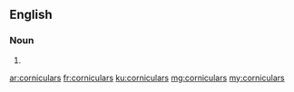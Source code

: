 ==English==

===Noun===
{{head|en|noun plural form}}

# {{plural of|cornicular|lang=en}}

[[ar:corniculars]]
[[fr:corniculars]]
[[ku:corniculars]]
[[mg:corniculars]]
[[my:corniculars]]